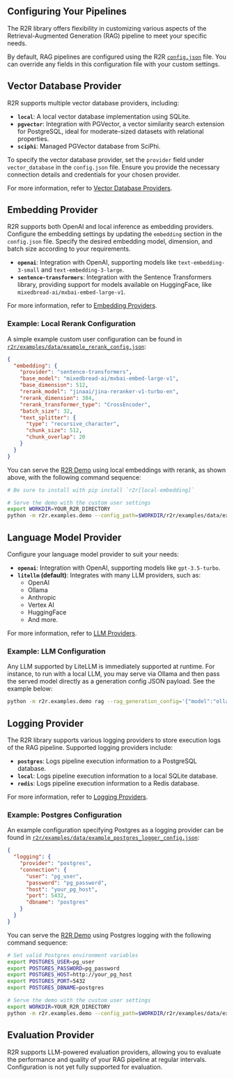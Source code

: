## Configuring Your Pipelines

The R2R library offers flexibility in customizing various aspects of the Retrieval-Augmented Generation (RAG) pipeline to meet your specific needs.

By default, RAG pipelines are configured using the R2R [`config.json`](https://github.com/SciPhi-AI/R2R/blob/main/config.json) file. You can override any fields in this configuration file with your custom settings.

## Vector Database Provider

R2R supports multiple vector database providers, including:

- **`local`**: A local vector database implementation using SQLite.
- **`pgvector`**: Integration with PGVector, a vector similarity search extension for PostgreSQL, ideal for moderate-sized datasets with relational properties.
- **`sciphi`**: Managed PGVector database from SciPhi.

To specify the vector database provider, set the `provider` field under `vector_database` in the `config.json` file. Ensure you provide the necessary connection details and credentials for your chosen provider.

For more information, refer to [Vector Database Providers](/providers/vector-databases).

## Embedding Provider

R2R supports both OpenAI and local inference as embedding providers. Configure the embedding settings by updating the `embedding` section in the `config.json` file. Specify the desired embedding model, dimension, and batch size according to your requirements.

- **`openai`**: Integration with OpenAI, supporting models like `text-embedding-3-small` and `text-embedding-3-large`.
- **`sentence-transformers`**: Integration with the Sentence Transformers library, providing support for models available on HuggingFace, like `mixedbread-ai/mxbai-embed-large-v1`.

For more information, refer to [Embedding Providers](/providers/embeddings).

### Example: Local Rerank Configuration

A simple example custom user configuration can be found in [`r2r/examples/data/example_rerank_config.json`](https://github.com/SciPhi-AI/R2R/tree/main/r2r/examples/data/example_rerank_config.json):

```json
{
  "embedding": {
    "provider": "sentence-transformers",
    "base_model": "mixedbread-ai/mxbai-embed-large-v1",
    "base_dimension": 512,
    "rerank_model": "jinaai/jina-reranker-v1-turbo-en",
    "rerank_dimension": 384,
    "rerank_transformer_type": "CrossEncoder",
    "batch_size": 32,
    "text_splitter": {
      "type": "recursive_character",
      "chunk_size": 512,
      "chunk_overlap": 20
    }
  }
}
```

You can serve the [R2R Demo](/getting-started/quickstart) using local embeddings with rerank, as shown above, with the following command sequence:

```bash filename="bash" copy
# Be sure to install with pip install `r2r[local-embedding]`

# Serve the demo with the custom user settings
export WORKDIR=YOUR_R2R_DIRECTORY
python -m r2r.examples.demo --config_path=$WORKDIR/r2r/examples/data/example_rerank_config.json serve
```

## Language Model Provider

Configure your language model provider to suit your needs:

- **`openai`**: Integration with OpenAI, supporting models like `gpt-3.5-turbo`.
- **`litellm` (default)**: Integrates with many LLM providers, such as:
  - OpenAI
  - Ollama
  - Anthropic
  - Vertex AI
  - HuggingFace
  - And more.

For more information, refer to [LLM Providers](/providers/llms).

### Example: LLM Configuration

Any LLM supported by LiteLLM is immediately supported at runtime. For instance, to run with a local LLM, you may serve via Ollama and then pass the served model directly as a generation config JSON payload. See the example below:

```bash filename="bash" copy
python -m r2r.examples.demo rag --rag_generation_config='{"model":"ollama/llama2"}' --query="Who was Aristotle?"
```

## Logging Provider

The R2R library supports various logging providers to store execution logs of the RAG pipeline. Supported logging providers include:

- **`postgres`**: Logs pipeline execution information to a PostgreSQL database.
- **`local`**: Logs pipeline execution information to a local SQLite database.
- **`redis`**: Logs pipeline execution information to a Redis database.

For more information, refer to [Logging Providers](/providers/logging).

### Example: Postgres Configuration

An example configuration specifying Postgres as a logging provider can be found in [`r2r/examples/data/example_postgres_logger_config.json`](https://github.com/SciPhi-AI/R2R/tree/main/r2r/examples/data/example_postgres_logger_config.json):

```json
{
  "logging": {
    "provider": "postgres",
    "connection": {
      "user": "pg_user",
      "password": "pg_password",
      "host": "your_pg_host",
      "port": 5432,
      "dbname": "postgres"
    }
  }
}
```

You can serve the [R2R Demo](/getting-started/quickstart) using Postgres logging with the following command sequence:

```bash filename="bash" copy
# Set valid Postgres environment variables
export POSTGRES_USER=pg_user
export POSTGRES_PASSWORD=pg_password
export POSTGRES_HOST=http://your_pg_host
export POSTGRES_PORT=5432
export POSTGRES_DBNAME=postgres

# Serve the demo with the custom user settings
export WORKDIR=YOUR_R2R_DIRECTORY
python -m r2r.examples.demo --config_path=$WORKDIR/r2r/examples/data/example_postgres_logger_config.json serve
```

## Evaluation Provider

R2R supports LLM-powered evaluation providers, allowing you to evaluate the performance and quality of your RAG pipeline at regular intervals. Configuration is not yet fully supported for evaluation.
